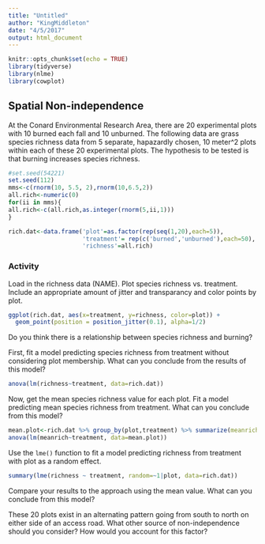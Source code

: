 ```yaml
---
title: "Untitled"
author: "KingMiddleton"
date: "4/5/2017"
output: html_document
---
```


```r
knitr::opts_chunk$set(echo = TRUE)
library(tidyverse)
library(nlme)
library(cowplot)
```

## Spatial Non-independence

At the Conard Environmental Research Area, there are 20 experimental plots with 10 burned each fall and 10 unburned. The following data are grass species richness data from 5 separate, hapazardly chosen, 10 meter^2  plots within each of these 20 experimental plots. The hypothesis to be tested is that burning increases species richness.


```r
#set.seed(54221)
set.seed(112)
mms<-c(rnorm(10, 5.5, 2),rnorm(10,6.5,2))
all.rich<-numeric(0)
for(ii in mms){
all.rich<-c(all.rich,as.integer(rnorm(5,ii,1)))
}

rich.dat<-data.frame('plot'=as.factor(rep(seq(1,20),each=5)), 
                     'treatment'= rep(c('burned','unburned'),each=50), 
                     'richness'=all.rich)
```

### Activity

Load in the richness data (NAME). Plot species richness vs. treatment. Include an appropriate amount of jitter and transparancy and color points by plot. 

```r

ggplot(rich.dat, aes(x=treatment, y=richness, color=plot)) +
  geom_point(position = position_jitter(0.1), alpha=1/2)


```



Do you think there is a relationship between species richness and burning?

>

First, fit a model predicting species richness from treatment without considering plot membership. What can you conclude from the results of this model?

>

```r

anova(lm(richness~treatment, data=rich.dat))

```

Now, get the mean species richness value for each plot. Fit a model predicting mean species richness from treatment. What can you conclude from this model?

```r

mean.plot<-rich.dat %>% group_by(plot,treatment) %>% summarize(meanrich=mean(richness))
anova(lm(meanrich~treatment, data=mean.plot))


```

>

Use the `lme()` function to fit a model predicting richness from treatment with plot as a random effect. 

```r

summary(lme(richness ~ treatment, random=~1|plot, data=rich.dat))

```

Compare your results to the approach using the mean value. What can you conclude from this model?


These 20 plots exist in an alternating pattern going from south to north on either side of an access road. What other source of non-independence should you consider? How would you account for this factor?

> 



